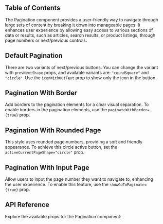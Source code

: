 

## Table of Contents

The Pagination component provides a user-friendly way to navigate through large sets of content by breaking it down into manageable pages. It enhances user experience by allowing easy access to various sections of data or results, such as articles, search results, or product listings, through page numbers or next/previous controls.

## Default Pagination

There are two variants of next/previous buttons. You can change the variant with `prevNextShape` props, and available variants are: `"roundSquare"` and `"circle"`. Use the `iconWithOutText` prop to show only the icon in the button.

<CodePreview github="Pagination" code={DefaultPaginationCode}>
  <DefaultPagination />
</CodePreview>

## Pagination With Border

Add borders to the pagination elements for a clear visual separation. To enable borders in the pagination elements, use the `paginateWithBorder={true}` prop.

<CodePreview github="Pagination" code={PaginationWithBorderCode}>
  <PaginationWithBorder />
</CodePreview>

## Pagination With Rounded Page

This style uses rounded page numbers, providing a soft and friendly appearance. To achieve this circle active button, set the `activeCurrentPageShape="circle"` prop.

<CodePreview github="Pagination" code={PaginationWithRoundedPageCode}>
  <PaginationWithRoundedPage />
</CodePreview>

## Pagination With Input Page

Allow users to input the page number they want to navigate to, enhancing the user experience. To enable this feature, use the `showGoToPaginate={true}` prop.

<CodePreview github="Pagination" code={PaginationWithInputPageCode}>
  <PaginationWithInputPage />
</CodePreview>

## API Reference

Explore the available props for the Pagination component:

<ComponentApi data={paginationApiData} />
